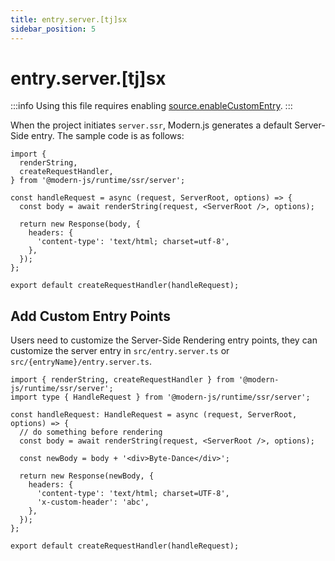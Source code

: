 ```yaml
---
title: entry.server.[tj]sx
sidebar_position: 5
---
```


# entry.server.[tj]sx

:::info
Using this file requires enabling [source.enableCustomEntry](/configure/app/source/enable-custom-entry).
:::

When the project initiates `server.ssr`, Modern.js generates a default Server-Side entry. The sample code is as follows:

```tsx title="entry.server.tsx"
import {
  renderString,
  createRequestHandler,
} from '@modern-js/runtime/ssr/server';

const handleRequest = async (request, ServerRoot, options) => {
  const body = await renderString(request, <ServerRoot />, options);

  return new Response(body, {
    headers: {
      'content-type': 'text/html; charset=utf-8',
    },
  });
};

export default createRequestHandler(handleRequest);
```

## Add Custom Entry Points

Users need to customize the Server-Side Rendering entry points, they can customize the server entry in `src/entry.server.ts` or `src/{entryName}/entry.server.ts`.

```tsx title="src/entry.server.tsx"
import { renderString, createRequestHandler } from '@modern-js/runtime/ssr/server';
import type { HandleRequest } from '@modern-js/runtime/ssr/server';

const handleRequest: HandleRequest = async (request, ServerRoot, options) => {
  // do something before rendering
  const body = await renderString(request, <ServerRoot />, options);

  const newBody = body + '<div>Byte-Dance</div>';

  return new Response(newBody, {
    headers: {
      'content-type': 'text/html; charset=UTF-8',
      'x-custom-header': 'abc',
    },
  });
};

export default createRequestHandler(handleRequest);
```
